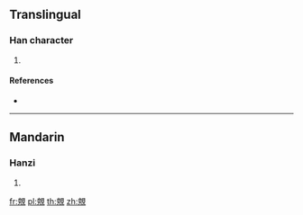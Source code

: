 {{character info/new}}
==Translingual==

===Han character===
{{Han char|rn=147|rad=見|as=10|sn=17|four=|canj=YSBUU}}

# {{defn|Han|sort=見10}}

====References====
* {{Han ref|kx=1136.230|dkj=34929|dj=1603.100|hdz=63673.040|uh=89AB|ud=35243}}

----

==Mandarin==

===Hanzi===
{{cmn-hanzi|pin=[[jìn]] ([[jin4]]), [[pǎng]] ([[pang3]])|wg=chin<sup>4</sup>, p'ang<sup>3</sup>}}

# {{defn|lang=cmn|sort=見10}}

[[fr:覫]]
[[pl:覫]]
[[th:覫]]
[[zh:覫]]